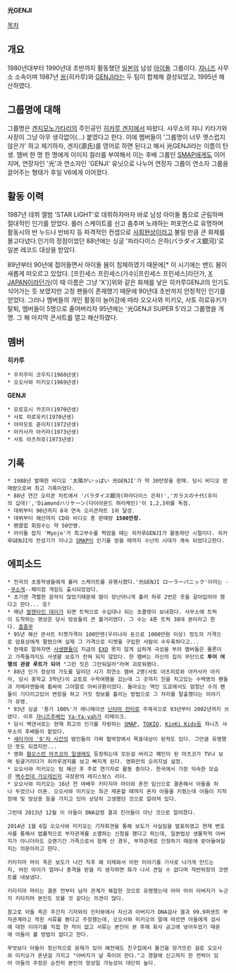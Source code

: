 '''光GENJI'''

[[목차]]
== 개요 ==
1980년대부터 1990년대 초반까지 활동했던 [[일본]]의 남성 [[아이돌]] 그룹이다. 
[[쟈니즈]] 사무소 소속이며 1987년 [[光]](히카루)와 [[GENJI]]라는 두 팀이 합체해 결성되었고, 1995년 해산하였다. 

== 그룹명에 대해 ==
그룹명은 [[겐지모노가타리]]의 주인공인 [[히카루 겐지]]에서 따왔다. 
사무소의 쟈니 키타가와 사장이 그냥 아무 생각없이(...) 붙였다고 한다. 
이에 멤버들이 '그룹명이 너무 옛스럽지 않은가' 하고 제기하자, 겐지(源氏)를 영어로 하면 된다고 해서 光GENJI라는 이름이 탄생. 멤버 한 명 한 명에게 이미지 컬러를 부여해서 이는 후배 그룹인 [[SMAP]]에게도 이어지며, 연장자인 '光'과 연소자인 'GENJI' 유닛으로 나누어 연장자 그룹이 연소자 그룹을 끌어주는 형태가 후일 V6에게 이어졌다.

== 활동 이력 ==
1987년 데뷔 앨범 'STAR LIGHT'로 데뷔하자마자 바로 남성 아이돌 톱으로 군림하며  절대적인 인기를 얻었다. 롤러 스케이트를 신고 춤추며 노래하는 퍼포먼스로 유명하며 활동시의 반 누드나 반바지 등 파격적인 컨셉으로 [[사회현상]]이라고 불릴 만큼 큰 화제를 몰고다녔다.인기의 정점이었던 88년에는 싱글 '파라다이스 은하(パラダイス銀河)'로 일본 레코드 대상을 받았다.

89년부터 90년에 접어들면서 아이돌 붐이 침체하였기 때문에[* 이 시기에는 밴드 붐이 새롭게 떠오르고 있었다. [프린세스 프린세스(가수)|프린세스 프린세스]라던가, [[X JAPAN]]이라던가(이 때 이름은 그냥 'X')]위와 같은 화제를 낳은 히카루GENJI의 인기도 식어가는 듯 보였지만 고정 팬들이 존재했기 때문에 90년대 초반까지 안정적인 인기를 얻었다.
그러나 멤버들의 개인 활동이 늘어감에 따라 오오사와 미키오, 사토 히로유키가 탈퇴, 멤버들이 5명으로 줄어버리자 95년에는 '光GENJI SUPER 5'라고 그룹명을 개명. 그 해 마지막 콘서트를 열고 해산하였다.

== 멤버 ==
'''히카루'''
 * 우치우미 코우지(1968년생)
 * 오오사와 미키오(1969년생)

'''GENJI'''
 * 모로호시 카즈미(1970년생)
 * 사토 히로유키(1970년생)
 * 야마모토 쥰이치(1972년생)
 * 아카사카 아키라(1973년생)
 * 사토 아츠히로(1973년생)

== 기록 ==
 * 1988년 발매한 비디오 '太陽がいっぱい 光GENJI'가 약 30만장을 판매. 당시 비디오 판매량으로써 최고 기록이었다.
 * 88년 연간 오리콘 차트에서 'パラダイス銀河(파라다이스 은하)','ガラスの十代(유리의 십대)','Diamondハリケーン(다이아몬드 허리케인)'이 1,2,3위를 독점.
 * 데뷔부터 90년까지 8곡 연속 오리콘차트 1위 달성.
 * 데뷔부터 해산까지 CD와 비디오 총 판매량 '''1500만장.'''
 * 팬클럽 회원수는 약 50만명.
 * 아이돌 잡지 'Myojo'가 최고부수를 찍었을 때는 히카루GENJI가 활동하던 시절이다. 히카루GENJI의 전성기가 지나고 [[SMAP]]이 인기를 얻을 때까지 수난의 시대가 계속 되었다고한다.

== 에피소드 ==
 * 전국의 초중학생들에게 롤러 스케이트를 유행시켰다.'光GENJI ローラーパニック'이라는 --[[쿠소게]]--패미컴 게임도 출시되었었다.
 * 초기엔 격렬한 음악이 많았기때문에 땀이 장난아니게 흘러 하루 2번은 옷을 갈아입어야 했다고 한다... 응?
 * 매년 [[발렌타인 데이]]가 되면 트럭으로 수십대나 되는 초콜렛이 보내졌다. 사무소에 트럭이 도착하는 영상은 당시 방송들의 큰 볼거리였다. 그 수는 4톤 트럭 38대 분이라고 한다. [[흠좀무]]
 * 95년 해산 콘서트 티켓가격이 100만엔(우리나라 돈으로 1000만원 이상) 정도의 가격으로 암표상에게 팔렸으며 실제 그 가격으로 티켓을 구입한 사람이 수두룩하다고...
 * 현재로 말하자면 [[사생팬]]들이 지금의 [[EXO]] 못지 않게 심하게 극성을 부려 멤버들은 물론이고 가족들까지도 사생활 보호가 전혀 되지 않았다. 한 멤버는 자신의 집이 무단으로 '''투어 여행의 관광 루트가 되어''' "그런 짓은 그만둬달라"라며 괴로워했다.
 * 88년 인기 정상의 가도를 달리던 시기 최연소 멤버 2명(사토 아츠히로와 아카사카 아키라, 당시 중학교 3학년)이 교토로 수학여행을 갔는데 그 곳까지 진을 치고있는 수백명의 팬들과 카메라맨들에 휩싸여 그야말로 아비규환이었다. 돌아오는 역인 도쿄에서도 엄청난 수의 팬들이 기다리고있어 변장을 하고 거짓 정보를 흘리는 방법으로 그 자리를 탈출했다는 이야기가 유명.
 * 93년 싱글 '용기 100%'가 애니메이션 [[닌타마 란타로]] 주제곡으로 93년부터 2002년까지 쓰였다. 이후 [[쟈니즈]]후배인 [[Ya-Ya-yah]]가 리메이크.
 * 당시 백댄서로는 현재 최고의 인기를 자랑하는 [[SMAP]], [[TOKIO]], [[KinKi Kids]]등 쟈니즈 사무소의 후배들이 맡았다.
 * [[세타가야 '9'자 사건]]의 범인들의 가짜 협박장에서 목표대상이 된적도 있다. 그만큼 유명했단 뜻도 되겠지만...
 * 영화 [[혐오스런 마츠코의 일생]]에도 등장하는데 모든걸 버리고 폐인이 된 마츠코가 TV나 보며 뒹굴거리다가 히카루겐지를 보고 빠지게 된다. 영화만의 오리지널 설정.
 * 오오사와 미키오는 팀 해산 후 주로 연기자로 활동 중이다. 한국에서 가장 익숙한 모습은 [[백수전대 가오레인저]] 극장판의 레지스탕스 리더.
 * 오오사와 미키오는 16년 전 여배우 키타지마 마이와 혼전 임신으로 결혼해서 아들을 하나 두었으나 이혼. 오오사와 미키오는 최근 재혼할 때까지 혼자 아들을 키웠는데 아들이 지적장애 및 망상증 등을 가지고 있어 상당히 고생했던 것으로 알려져 있다. 

 그런데 2013년 12월 이 아들이 DNA감정 결과 친아들이 아닌 것으로 알려졌다. 

 2014년 1월 6일 오오사와 미키오는 기자회견을 통해 보도가 사실임을 발표하였고 현재 변호사를 통해서 법률적으로 부자관계를 소멸하는 신청을 했다고 하는데, 일본법상 생물학적 아버지가 아니더라도 오랜기간 가족으로서 함께 산 경우, 부자관계로 인정하기 때문에 받아들여질지는 의문이라고 한다.

 키타지마 마이 측은 보도가 나간 직후 왜 이제와서 이런 이야기를 기사로 나가게 만드는지, 어린 아이가 얼마나 충격을 받을 지 생각하면 화가 나서 견딜 수 없다며 적반하장의 코멘트를 내보냈다.

 키타지마 마이는 결혼 전부터 남자 관계가 복잡한 것으로 유명했는데 아마 아이 아버지가 누군지 키타지마 본인도 모를 것 같다는 의견이 많다.

 참고로 아들 측은 주간지 기자와의 인터뷰에서 자신과 아버지가 DNA검사 결과 99.9퍼센트 부자관계라고 적힌 서류를 봤다고 주장했는데, 오오사와 미키오의 말에 따르면 아들에게 검사에 대한 이야기를 직접 한 적이 없고 서류는 본인이 본 후에 회사 금고에 넣어두었기 때문에 아들이 볼 방법이 없다고 한다.

 무엇보다 아들이 정신적으로 문제가 있어 예전에도 친구집에서 물건을 망가뜨린 걸로 오오사와 미키오가 혼낸걸 가지고 "아버지가 날 죽이려 한다."고 경찰에 신고까지 한 전력이 있어 아들의 주장은 순전히 본인의 망상일 가능성이 대단히 높다. 
